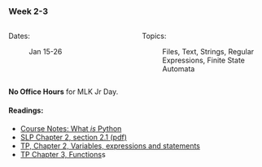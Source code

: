 ### Week 2-3

::: columns
::: {.column width="50%"}

Dates:

:   Jan 15-26
:::

::: {.column width="50%"}

Topics:

:   Files, Text, Strings, Regular Expressions, Finite State Automata
:::
:::

**No Office Hours** for MLK Jr Day.

#### Readings:

-   [Course Notes: What *is* Python](../../notes/concepts/what-is-python.html)
-   [SLP Chapter 2, section 2.1 (pdf)](https://web.stanford.edu/~jurafsky/slp3/2.pdf)
-   [TP, Chapter 2, Variables, expressions and statements](https://greenteapress.com/thinkpython2/html/thinkpython2003.html)
-   [TP Chapter 3, Functions](https://greenteapress.com/thinkpython2/html/thinkpython2004.html)s
